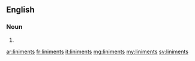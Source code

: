 ==English==

===Noun===
{{head|en}}

# {{plural of|liniment}}

[[ar:liniments]]
[[fr:liniments]]
[[it:liniments]]
[[mg:liniments]]
[[my:liniments]]
[[sv:liniments]]